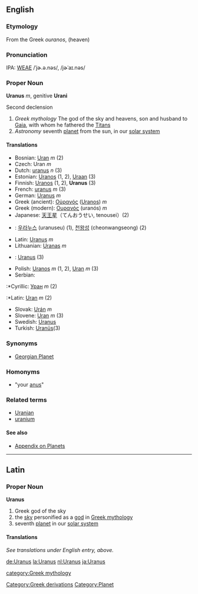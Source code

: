 ==English==
===Etymology===
From the Greek ''ouranos'', (heaven)

===Pronunciation===
IPA: [[WEAE]] /ˈjɚ.ə.nəs/, /jɚˈaɪ.nəs/

=== Proper Noun ===
'''Uranus''' ''m'', genitive '''Urani'''

Second declension

# ''Greek mythology'' The god of the sky and heavens, son and husband to [[Gaia]], with whom he fathered the [[Titans]]
# ''Astronomy'' seventh [[planet]] from the sun, in our [[solar system]]

====Translations====
*Bosnian: [[Uran]] ''m'' (2)
*Czech: Uran ''m''
*Dutch: [[uranus]] ''n'' (3)
*Estonian: [[Uranos]] (1, 2), [[Uraan]] (3)
*Finnish: [[Uranos]] (1, 2), '''Uranus''' (3)
*French: [[uranus]] ''m'' (3)
*German: [[Uranus]] ''m''
*Greek (ancient): [[Οὐρανός]] ([[Uranos]]) ''m''
*Greek (modern): [[Ουρανός]] (uranós) ''m''
*Japanese: [[天王星]]（てんおうせい, tenousei）(2)
*{{ko}}: [[우라누스]] (uranuseu) (1), [[천왕성]] (cheonwangseong) (2)
*Latin: [[Uranus]] ''m''
*Lithuanian: [[Uranas]] ''m''
*{{ms}}: [[Uranus]] (3)
*Polish: [[Uranos]] ''m'' (1, 2), [[Uran]] ''m'' (3)
*Serbian:
:*Cyrillic: [[Уран]] ''m'' (2)
:*Latin: [[Uran]] ''m'' (2)
*Slovak: [[Urán]] ''m''
*Slovene: [[Uran]] ''m'' (3)
*Swedish: [[Uranus]]
*Turkish: [[Uranüs]](3)

===Synonyms===
* [[Georgian Planet]]

===Homonyms===
*"your [[anus]]"

===Related terms===
*[[Uranian]]
*[[uranium]]

==== See also ====
*[[Wiktionary_Appendix:Planets|Appendix on Planets]]

----

==Latin==
===Proper Noun===
'''Uranus'''

# Greek god of the sky
# the [[sky]] personified as a [[god]] in [[Greek mythology]]
# seventh [[planet]] in our [[solar system]]

====Translations====
''See translations under English entry, above.''

[[de:Uranus]]
[[la:Uranus]]
[[nl:Uranus]]
[[ja:Uranus]]

[[category:Greek mythology]]
[[Category:Greek derivations]]
[[Category:Planet]]